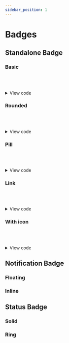 ```yaml
---
sidebar_position: 1
---
```



# Badges

<!-- Add **Markdown or React** files to `src/pages` to create a **standalone page**: -->

## Standalone Badge

### Basic

<BadgeBasic />

<br></br>

<details>
<summary>View code</summary>

```js
  <div>
      <span className='inline-block rounded-min text-white bg-primary px-2 py-1 text-xs font-bold mr-3'>
        Primary
      </span>

      <span className='inline-block rounded-min text-white bg-secondary px-2 py-1 text-xs font-bold mr-3'>
        Secondary
      </span>

      <span className='inline-block rounded-min text-white bg-success px-2 py-1 text-xs font-bold mr-3'>
        Success
      </span>

      <span className='inline-block rounded-min text-white bg-danger px-2 py-1 text-xs font-bold mr-3'>
        Danger
      </span>

      <span className='inline-block rounded-min text-white bg-warning px-2 py-1 text-xs font-bold mr-3'>
        Warning
      </span>

      <span className='inline-block rounded-min text-white bg-info px-2 py-1 text-xs font-bold mr-3'>
        Info
      </span>

      <span className='inline-block rounded-min text-gray-500 bg-light px-2 py-1 text-xs font-bold mr-3'>
        Light
      </span>

      <span className='inline-block rounded-min text-white bg-dark px-2 py-1 text-xs font-bold mr-3'>
        Dark
      </span>
    </div>
```
</details>

### Rounded

<BadgeRounded />

<br></br>

<details>
<summary>View code</summary>

```js
  <div>
      <span className='inline-block rounded-md text-white bg-primary px-2 py-1 text-xs font-bold mr-3'>
        Primary
      </span>
      <span className='inline-block rounded-md text-white bg-secondary px-2 py-1 text-xs font-bold mr-3'>
        Secondary
      </span>
      <span className='inline-block rounded-md text-white bg-success px-2 py-1 text-xs font-bold mr-3'>
        Success
      </span>
      <span className='inline-block rounded-md text-white bg-danger px-2 py-1 text-xs font-bold mr-3'>
        Danger
      </span>
      <span className='inline-block rounded-md text-white bg-warning px-2 py-1 text-xs font-bold mr-3'>
        Warning
      </span>
      <span className='inline-block rounded-md text-white bg-info px-2 py-1 text-xs font-bold mr-3'>
        Info
      </span>
      <span className='inline-block rounded-md text-gray-500 bg-light px-2 py-1 text-xs font-bold mr-3'>
        Light
      </span>
      <span className='inline-block rounded-md text-white bg-dark px-2 py-1 text-xs font-bold mr-3'>
        Dark
      </span>
    </div>
```
</details>

### Pill

<BadgePill />

<br></br>

<details>
<summary>View code</summary>

```js
  <div>
    <span className='inline-block rounded-3xl text-white bg-primary px-2 py-1 text-xs font-bold mr-3'>
      Primary
    </span>
    <span className='inline-block rounded-3xl text-white bg-secondary px-2 py-1 text-xs font-bold mr-3'>
      Secondary
    </span>
    <span className='inline-block rounded-3xl text-white bg-success px-2 py-1 text-xs font-bold mr-3'>
      Success
    </span>
    <span className='inline-block rounded-3xl text-white bg-danger px-2 py-1 text-xs font-bold mr-3'>
      Danger
    </span>
    <span className='inline-block rounded-3xl text-white bg-warning px-2 py-1 text-xs font-bold mr-3'>
      Warning
    </span>
    <span className='inline-block rounded-3xl text-white bg-info px-2 py-1 text-xs font-bold mr-3'>
      Info
    </span>
    <span className='inline-block rounded-3xl text-gray-500 bg-light px-2 py-1 text-xs font-bold mr-3'>
      Light
    </span>
    <span className='inline-block rounded-3xl text-white bg-dark px-2 py-1 text-xs font-bold mr-3'>
      Dark
    </span>
  </div>
```
</details>

### Link

<BadgeLink />

<br></br>

<details>
<summary>View code</summary>

```js
  <div>
    <a
      href='#'
      className='inline-block rounded-md text-white hover:text-white hover:no-underline bg-primary px-2 py-1 text-xs font-bold mr-3'
    >
      Primary
    </a>
    <a
      href='#'
      className='inline-block rounded-md text-white hover:text-white hover:no-underline bg-secondary px-2 py-1 text-xs font-bold mr-3'
    >
      Secondary
    </a>
    <a
      href='#'
      className='inline-block rounded-md text-white hover:text-white hover:no-underline bg-success px-2 py-1 text-xs font-bold mr-3'
    >
      Success
    </a>
    <a
      href='#'
      className='inline-block rounded-md text-white hover:text-white hover:no-underline bg-danger px-2 py-1 text-xs font-bold mr-3'
    >
      Danger
    </a>
    <a
      href='#'
      className='inline-block rounded-md text-white hover:text-white hover:no-underline bg-warning px-2 py-1 text-xs font-bold mr-3'
    >
      Warning
    </a>
    <a
      href='#'
      className='inline-block rounded-md text-white hover:text-white hover:no-underline bg-info px-2 py-1 text-xs font-bold mr-3'
    >
      Info
    </a>
    <a
      href='#'
      className='inline-block rounded-md text-gray-500 hover:text-gray-500 hover:no-underline bg-light px-2 py-1 text-xs font-bold mr-3'
    >
      Light
    </a>
    <a
      href='#'
      className='inline-block rounded-md text-white hover:text-white hover:no-underline bg-dark px-2 py-1 text-xs font-bold mr-3'
    >
      Dark
    </a>
  </div>
```
</details>

### With icon

<BadgeIcon />

<br></br>

<details>
<summary>View code</summary>

```js title="example.tsx"
  import StarIcon from '@site/static/svg/starIcon';
  import SuccessIcon from '@site/static/svg/successIcon';
  import DangerIcon from '@site/static/svg/dangerIcon';
  import WarningIcon from '@site/static/svg/warningIcon'; 

  const example = () => {
    return (
      ...
      <div className='flex gap-0'>
        <span className='flex items-center w-fit rounded-md text-white bg-primary px-2 py-1 text-xs font-bold mr-3'>
          <span className='mr-1'>
            <StarIcon />
          </span>{' '}
          Primary
        </span>
        <span className='flex items-center w-fit rounded-md text-white bg-success px-2 py-1 text-xs font-bold mr-3'>
          <span className='mr-1'>
            <SuccessIcon />
          </span>{' '}
          Success
        </span>
        <span className='flex items-center w-fit rounded-md text-white bg-danger px-2 py-1 text-xs font-bold mr-3'>
          <span className='mr-1'>
            <DangerIcon />
          </span>{' '}
          Danger
        </span>
        <span className='flex items-center w-fit rounded-md text-white bg-warning px-2 py-1 text-xs font-bold mr-3'>
          <span className='mr-1'>
            <WarningIcon />
          </span>{' '}
          Warning
        </span>
      </div>
      ...
    )
  }

  export default example;
  
```
```js title="StarIcon.tsx"
import React from 'react';

const StarIcon = () => {
  return (
    <svg
      xmlns='http://www.w3.org/2000/svg'
      width='12'
      height='12'
      viewBox='0 0 576 512'
    >
      <path
        fill='white'
        d='M381.2 150.3L524.9 171.5C536.8 173.2 546.8 181.6 550.6 193.1C554.4 204.7 551.3 217.3 542.7 225.9L438.5 328.1L463.1 474.7C465.1 486.7 460.2 498.9 450.2 506C440.3 513.1 427.2 514 416.5 508.3L288.1 439.8L159.8 508.3C149 514 135.9 513.1 126 506C116.1 498.9 111.1 486.7 113.2 474.7L137.8 328.1L33.58 225.9C24.97 217.3 21.91 204.7 25.69 193.1C29.46 181.6 39.43 173.2 51.42 171.5L195 150.3L259.4 17.97C264.7 6.954 275.9-.0391 288.1-.0391C300.4-.0391 311.6 6.954 316.9 17.97L381.2 150.3z'
      />
    </svg>
  );
};

export default StarIcon;
```
</details>

## Notification Badge

### Floating

### Inline

## Status Badge

### Solid

### Ring
